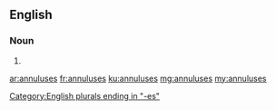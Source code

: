 ==English==

===Noun===
{{head|en|plural}}

# {{plural of|annulus|lang=en}}

[[Category:English plurals ending in "-es"]]

[[ar:annuluses]]
[[fr:annuluses]]
[[ku:annuluses]]
[[mg:annuluses]]
[[my:annuluses]]